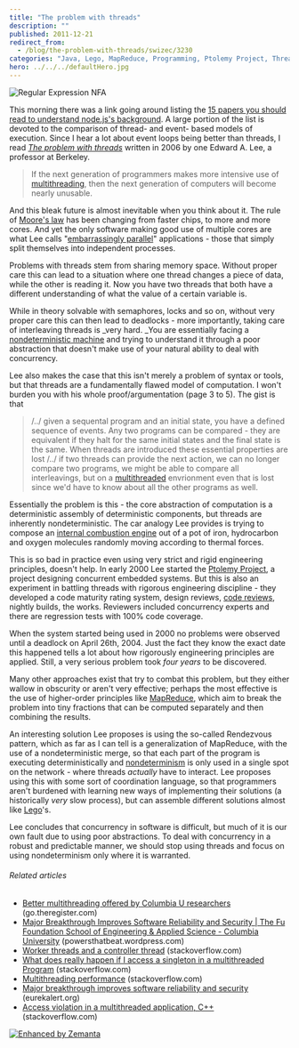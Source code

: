 ```yaml
---
title: "The problem with threads"
description: ""
published: 2011-12-21
redirect_from:
  - /blog/the-problem-with-threads/swizec/3230
categories: "Java, Lego, MapReduce, Programming, Ptolemy Project, Threads, Uncategorized"
hero: ../../../defaultHero.jpg
---
```


![Regular Expression NFA](https://swizec.com/blog/wp-content/uploads/2011/12/4800996644_c46de09b40_m1.jpg "Regular Expression NFA")

This morning there was a link going around listing the [15 papers you should read to understand node.js's background](https://plus.google.com/111191895515210271225/posts/HN2ZTbf7Cgg). A large portion of the list is devoted to the comparison of thread- and event- based models of execution. Since I hear a lot about event loops being better than threads, I read _[The problem with threads](http://www.eecs.berkeley.edu/Pubs/TechRpts/2006/EECS-2006-1.pdf)_ written in 2006 by one Edward A. Lee, a professor at Berkeley.

> If the next generation of programmers makes more intensive use of [multithreading](http://en.wikipedia.org/wiki/Thread_%28computer_science%29 "Thread (computer science)"), then the next generation of computers will become nearly unusable.

And this bleak future is almost inevitable when you think about it. The rule of [Moore's law](http://en.wikipedia.org/wiki/Moore%27s_law "Moore's law") has been changing from faster chips, to more and more cores. And yet the only software making good use of multiple cores are what Lee calls "[embarrassingly parallel](http://en.wikipedia.org/wiki/Embarrassingly_parallel "Embarrassingly parallel")" applications - those that simply split themselves into independent processes.

Problems with threads stem from sharing memory space. Without proper care this can lead to a situation where one thread changes a piece of data, while the other is reading it. Now you have two threads that both have a different understanding of what the value of a certain variable is.

While in theory solvable with semaphores, locks and so on, without very proper care this can then lead to deadlocks - more importantly, taking care of interleaving threads is \_very hard. \_You are essentially facing a [nondeterministic machine](http://en.wikipedia.org/wiki/Nondeterministic_finite-state_machine "Nondeterministic finite-state machine") and trying to understand it through a poor abstraction that doesn't make use of your natural ability to deal with concurrency.

Lee also makes the case that this isn't merely a problem of syntax or tools, but that threads are a fundamentally flawed model of computation. I won't burden you with his whole proof/argumentation (page 3 to 5). The gist is that

> /../ given a sequental program and an initial state, you have a defined sequence of events. Any two programs can be compared - they are equivalent if they halt for the same initial states and the final state is the same. When threads are introduced these essential properties are lost /../ if two threads can provide the next action, we can no longer compare two programs, we might be able to compare all interleavings, but on a [multithreaded](http://en.wikipedia.org/wiki/Thread_%28computer_science%29 "Thread (computer science)") envrionment even that is lost since we'd have to know about all the other programs as well.

Essentially the problem is this - the core abstraction of computation is a deterministic assembly of deterministic components, but threads are inherently nondeterministic. The car analogy Lee provides is trying to compose an [internal combustion engine](http://en.wikipedia.org/wiki/Internal_combustion_engine "Internal combustion engine") out of a pot of iron, hydrocarbon and oxygen molecules randomly moving according to thermal forces.

This is so bad in practice even using very strict and rigid engineering principles, doesn't help. In early 2000 Lee started the [Ptolemy Project](http://ptolemy.eecs.berkeley.edu "Ptolemy Project (computing)"), a project designing concurrent embedded systems. But this is also an experiment in battling threads with rigorous engineering discipline - they developed a code maturity rating system, design reviews, [code reviews](http://en.wikipedia.org/wiki/Code_review "Code review"), nightly builds, the works. Reviewers included concurrency experts and there are regression tests with 100% code coverage.

When the system started being used in 2000 no problems were observed until a deadlock on April 26th, 2004. Just the fact they know the exact date this happened tells a lot about how rigorously engineering principles are applied. Still, a very serious problem took _four years_ to be discovered.

Many other approaches exist that try to combat this problem, but they either wallow in obscurity or aren't very effective; perhaps the most effective is the use of higher-order principles like [MapReduce](http://en.wikipedia.org/wiki/MapReduce "MapReduce"), which aim to break the problem into tiny fractions that can be computed separately and then combining the results.

An interesting solution Lee proposes is using the so-called Rendezvous pattern, which as far as I can tell is a generalization of MapReduce, with the use of a nondeterministic merge, so that each part of the program is executing deterministically and [nondeterminism](http://en.wikipedia.org/wiki/Nondeterministic_algorithm "Nondeterministic algorithm") is only used in a single spot on the network - where threads _actually_ have to interact. Lee proposes using this with some sort of coordination language, so that programmers aren't burdened with learning new ways of implementing their solutions (a historically _very_ slow process), but can assemble different solutions almost like [Lego](http://www.lego.com/ "Lego")'s.

Lee concludes that concurrency in software is difficult, but much of it is our own fault due to using poor abstractions. To deal with concurrency in a robust and predictable manner, we should stop using threads and focus on using nondeterminism only where it is warranted.

###### Related articles

- [Better multithreading offered by Columbia U researchers](http://go.theregister.com/feed/www.theregister.co.uk/2011/11/03/peregrine_multithreading/) (go.theregister.com)
- [Major Breakthrough Improves Software Reliability and Security | The Fu Foundation School of Engineering & Applied Science - Columbia University](http://powersthatbeat.wordpress.com/2011/11/12/major-breakthrough-improves-software-reliability-and-security-the-fu-foundation-school-of-engineering-applied-science-columbia-university/) (powersthatbeat.wordpress.com)
- [Worker threads and a controller thread](http://stackoverflow.com/questions/8458576/worker-threads-and-controller-thread-synchronization) (stackoverflow.com)
- [What does really happen if I access a singleton in a multithreaded Program](http://stackoverflow.com/questions/8007465/what-does-really-happen-if-i-access-a-singleton-in-a-multithreaded-program) (stackoverflow.com)
- [Multithreading performance](http://stackoverflow.com/questions/8363864/multithreading-performance) (stackoverflow.com)
- [Major breakthrough improves software reliability and security](http://www.eurekalert.org/pub_releases/2011-11/cu-mbi110211.php) (eurekalert.org)
- [Access violation in a multithreaded application, C++](http://stackoverflow.com/questions/4430388/access-violation-in-a-multithreaded-application-c) (stackoverflow.com)

[![Enhanced by Zemanta](https://img.zemanta.com/zemified_e.png?x-id=062c52b7-3f63-459d-bdc0-9e6a09bf5955)](http://www.zemanta.com/ "Enhanced by Zemanta")
